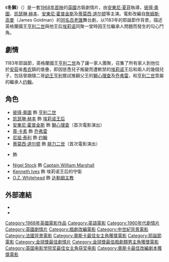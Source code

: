 {{noteTA
|G1=Show
|1=zh-hans:理查; zh-tw:理查; zh-hk:李察;
|2=zh-hans:埃莉诺; zh-tw:艾琳娜; zh-hk:愛蓮娜;
|3=zh-hk:佐非利; zh-hans:乔弗雷;
|4=zh-hk:菲臘; zh-hans:腓力;}}
{{Infobox Film
| name = 冬獅
| original_name = The Lion in Winter
| image = Lion In Winter1.jpg
| caption = 電影在戲院上映時的海報
| director = {{link-en|安東尼·哈維|Anthony Harvey}}
| producer = {{link-en|約瑟·E·李雲|Joseph E. Levine}}
| writer = {{link-en|詹姆斯·高曼|James Goldman}}
| starring = [[彼得·奧圖|彼得·奧圖]]<br>[[凯瑟琳·赫本|凯瑟琳·赫本]]<br>[[安東尼·霍普金斯|安東尼·霍普金斯]]<br>[[尊·卡素|尊·卡素]]<br>{{link-en|尼祖·泰利|Nigel Terry}}<br>[[蒂莫西·道尔顿|蒂莫西·道尔顿]]
| music = [[约翰·巴瑞|约翰·巴瑞]]
| cinematography = [[Douglas_Slocombe|Douglas Slocombe]]
| editing = [[John_Bloom|John Bloom]]
| distributor = [[Embassy_Pictures|Avco Embassy Pictures]]
| released = {{film date|1968|10|30}}
| runtime = 134分鐘
| country = [[英國電影|英國]]
| language = [[英語|英語]]
| preceded_by = 
| followed_by = 
| budget = $1千萬[[美元|美元]]
| gross = $22,276,975
| imdb_id = 0063227
}}
《'''冬獅'''》（{{lang-en|'''The Lion in Winter'''}}）是一套[[1968年電影|1968年首映]]的[[英國電影|英國]]古裝劇情片，由[[安東尼·夏菲|安東尼·夏菲]]執導，[[彼得·奧圖|彼得·奧圖]]、[[凯瑟琳·赫本|凯瑟琳·赫本]]、[[安東尼·霍普金斯|安東尼·霍普金斯]]及[[蒂莫西·道尔顿|蒂莫西·道尔顿]]等主演。電影改編自[[詹姆斯·高曼|詹姆斯·高曼]]（James Goldman）的[[冬獅_(舞台劇)|同名]][[百老匯|百老匯]]舞台劇，以1183年的耶誕節作背景，描述英格蘭國王[[亨利二世_(英格兰)|亨利二世]]與他王后[[阿基坦的埃莉诺|埃莉诺]]同聚一堂時因王位繼承人問題而發生的勾心鬥角。

==劇情==
1183年耶誕節，英格蘭國王[[亨利二世_(英格兰)|亨利二世]]為了讓一家人團聚，召集了所有家人到他位於[[安茹|安茹]]省[[希农|希农]]鎮的堡壘，即因慫恿兒子叛變而遭軟禁的[[阿基坦的埃莉诺|埃莉诺]]王后和兩人的幾個兒子，包括曾跟隨二哥[[亨利_(幼王)|幼王亨利]]嘗試推翻父王的[[理查一世|獅心理查]]及[[乔弗雷二世_(布列塔尼)|乔弗雷]]，和[[亨利二世_(英格兰)|亨利二世]]意屬的繼承人[[约翰_(英格兰国王)|约翰]]。

==角色==
*[[彼得·奧圖|彼得·奧圖]] 飾 [[亨利二世_(英格兰)|亨利二世]]
*[[凯瑟琳·赫本|凯瑟琳·赫本]] 飾 [[阿基坦的埃莉诺|埃莉诺王后]]
*[[安東尼·霍普金斯|安東尼·霍普金斯]] 飾 [[理查一世|獅心理查]]（首次電影演出）
*[[尊·卡素|尊·卡素]] 飾 [[乔弗雷二世_(布列塔尼)|乔弗雷]]
*[[尼祖·泰利|尼祖·泰利]] 飾 [[约翰_(英格兰国王)|约翰]]
*[[蒂莫西·道尔顿|蒂莫西·道尔顿]] 飾 [[腓力二世_(法兰西)|腓力二世]]（首次電影演出）
*{{link-en|珍·美露|Jane Merrow}} 飾 {{link-en|維克辛女伯爵艾莉絲|Alys, Countess of the Vexin|雅麗}}
*[[Nigel_Stock|Nigel Stock]] 飾 [[William_Marshal,_1st_Earl_of_Pembroke|Captain William Marshall]]
*[[Kenneth_Ives|Kenneth Ives]] 飾 埃莉诺王后的守衛
*[[O.Z._Whitehead|O.Z. Whitehead]] 飾 [[达勒姆主教|达勒姆主教]]{{link-en|休·德·普約賽特|Hugh de Puiset}}

==外部連結==
* {{imdb title|id=0063227}}
* {{douban|1293104}}

{{金球奖最佳剧情片}}
{{纽约影评人协会奖最佳影片}}
{{DEFAULTSORT:Lion in Winter, The}}
[[Category:1968年英國電影作品|Category:1968年英國電影作品]]
[[Category:英語電影|Category:英語電影]]
[[Category:1960年代劇情片|Category:1960年代劇情片]]
[[Category:英國劇情片|Category:英國劇情片]]
[[Category:戲劇改編電影|Category:戲劇改編電影]]
[[Category:中世紀背景電影|Category:中世紀背景電影]]
[[Category:法國背景電影|Category:法國背景電影]]
[[Category:奧斯卡最佳女主角獲獎電影|Category:奧斯卡最佳女主角獲獎電影]]
[[Category:耶誕節電影|Category:耶誕節電影]]
[[Category:金球獎最佳劇情片|Category:金球獎最佳劇情片]]
[[Category:金球獎最佳戲劇類男主角獲獎電影|Category:金球獎最佳戲劇類男主角獲獎電影]]
[[Category:英国电影学院奖最佳女主角获奖电影|Category:英国电影学院奖最佳女主角获奖电影]]
[[Category:奧斯卡最佳改編劇本獲獎電影|Category:奧斯卡最佳改編劇本獲獎電影]]